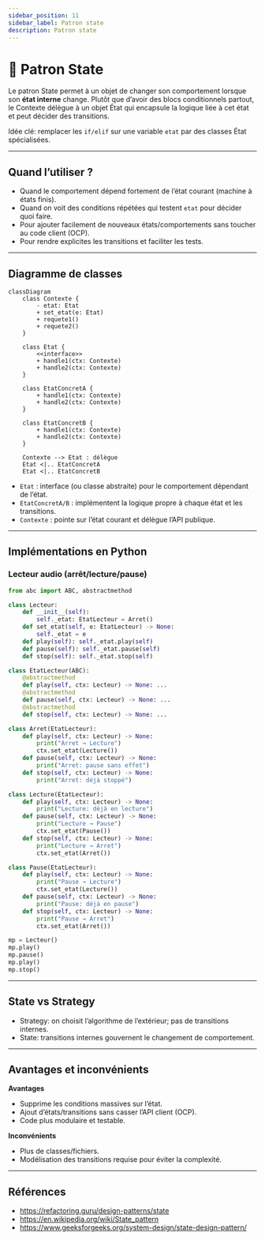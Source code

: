 ```yaml
---
sidebar_position: 11
sidebar_label: Patron state
description: Patron state
---
```


# 🔄 Patron State

Le patron State permet à un objet de changer son comportement lorsque son
**état interne** change. Plutôt que d’avoir des blocs conditionnels partout, le
Contexte délègue à un objet État qui encapsule la logique liée à cet état et
peut décider des transitions.

Idée clé: remplacer les `if/elif` sur une variable `etat` par des classes État spécialisées.

---

## Quand l’utiliser ?

- Quand le comportement dépend fortement de l’état courant (machine à états
  finis).
- Quand on voit des conditions répétées qui testent `etat` pour décider quoi
  faire.
- Pour ajouter facilement de nouveaux états/comportements sans toucher au code
  client (OCP).
- Pour rendre explicites les transitions et faciliter les tests.

---

## Diagramme de classes

```mermaid
classDiagram
    class Contexte {
        - etat: Etat
        + set_etat(e: Etat)
        + requete1()
        + requete2()
    }

    class Etat {
        <<interface>>
        + handle1(ctx: Contexte)
        + handle2(ctx: Contexte)
    }

    class EtatConcretA {
        + handle1(ctx: Contexte)
        + handle2(ctx: Contexte)
    }

    class EtatConcretB {
        + handle1(ctx: Contexte)
        + handle2(ctx: Contexte)
    }

    Contexte --> Etat : délègue
    Etat <|.. EtatConcretA
    Etat <|.. EtatConcretB
```

- `Etat` : interface (ou classe abstraite) pour le comportement dépendant de l’état.
- `EtatConcretA/B` : implémentent la logique propre à chaque état et les transitions.
- `Contexte` : pointe sur l’état courant et délègue l’API publique.

---

## Implémentations en Python

### Lecteur audio (arrêt/lecture/pause)

```python
from abc import ABC, abstractmethod

class Lecteur:
    def __init__(self):
        self._etat: EtatLecteur = Arret()
    def set_etat(self, e: EtatLecteur) -> None:
        self._etat = e
    def play(self): self._etat.play(self)
    def pause(self): self._etat.pause(self)
    def stop(self): self._etat.stop(self)

class EtatLecteur(ABC):
    @abstractmethod
    def play(self, ctx: Lecteur) -> None: ...
    @abstractmethod
    def pause(self, ctx: Lecteur) -> None: ...
    @abstractmethod
    def stop(self, ctx: Lecteur) -> None: ...

class Arret(EtatLecteur):
    def play(self, ctx: Lecteur) -> None:
        print("Arret → Lecture")
        ctx.set_etat(Lecture())
    def pause(self, ctx: Lecteur) -> None:
        print("Arret: pause sans effet")
    def stop(self, ctx: Lecteur) -> None:
        print("Arret: déjà stoppé")

class Lecture(EtatLecteur):
    def play(self, ctx: Lecteur) -> None:
        print("Lecture: déjà en lecture")
    def pause(self, ctx: Lecteur) -> None:
        print("Lecture → Pause")
        ctx.set_etat(Pause())
    def stop(self, ctx: Lecteur) -> None:
        print("Lecture → Arret")
        ctx.set_etat(Arret())

class Pause(EtatLecteur):
    def play(self, ctx: Lecteur) -> None:
        print("Pause → Lecture")
        ctx.set_etat(Lecture())
    def pause(self, ctx: Lecteur) -> None:
        print("Pause: déjà en pause")
    def stop(self, ctx: Lecteur) -> None:
        print("Pause → Arret")
        ctx.set_etat(Arret())

mp = Lecteur()
mp.play()
mp.pause()
mp.play()
mp.stop()
```

---

## State vs Strategy

- Strategy: on choisit l’algorithme de l’extérieur; pas de transitions internes.
- State: transitions internes gouvernent le changement de comportement.

---

## Avantages et inconvénients

**Avantages**
- Supprime les conditions massives sur l’état.
- Ajout d’états/transitions sans casser l’API client (OCP).
- Code plus modulaire et testable.

**Inconvénients**
- Plus de classes/fichiers.
- Modélisation des transitions requise pour éviter la complexité.

---

## Références

- https://refactoring.guru/design-patterns/state
- https://en.wikipedia.org/wiki/State_pattern
- https://www.geeksforgeeks.org/system-design/state-design-pattern/

